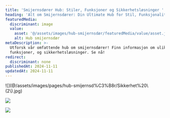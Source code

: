 ```yaml
---
title: 'Smijernsdører Hub: Stiler, Funksjoner og Sikkerhetsløsninger '
heading: 'Alt om Smijernsdører: Din Ultimate Hub for Stil, Funksjonalitet og Sikkerhet'
featuredMedia:
  discriminant: image
  value:
    asset: '@/assets/images/hub-smijernsdør/featuredMedia/value/asset.jpeg'
    alt: Hub smijernsdør
metaDescription: >-
  Utforsk vår omfattende hub om smijernsdører! Finn informasjon om ulike stiler,
  funksjoner, og sikkerhetsløsninger. Se nå!
redirect:
  discriminant: none
publishedAt: 2024-11-11
updatedAt: 2024-11-11
---
```

<Container crop="normal">
  ![](@/assets/images/pages/hub-smijernsd%C3%B8r/Sikkerhet%20\(2\).jpg)&#x20;

  ![](@/assets/images/pages/hub-smijernsd%C3%B8r/Vedlikehold%20\(2\).jpg)

  ![](@/assets/images/pages/hub-smijernsd%C3%B8r/Bruksomr%C3%A5der.jpg)
</Container>
